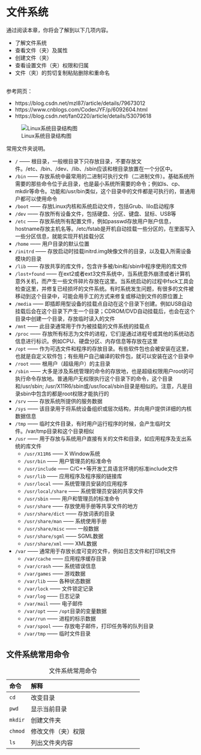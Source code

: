 # 文件系统 {#chap:filesystem}

通过阅读本章，你将会了解到以下几项内容。

- 了解文件系统
- 查看文件（夹）及属性
- 创建文件（夹）
- 查看设置文件（夹）权限和归属
- 文件（夹）的剪切复制粘贴删除和重命名

## 

参考网页：

- https://blog.csdn.net/mzl87/article/details/79673012
- https://www.cnblogs.com/CoderJYF/p/6092604.html
- https://blog.csdn.net/fan0220/article/details/53079618

![Linux系统目录结构图](linux-fs-tree.png)

常用文件夹说明。

- `/`  —— 根目录，一般根目录下只存放目录，不要存放文件。/etc、/bin、/dev、/lib、/sbin应该和根目录放置在一个分区中。
- `/bin`  ——           存放系统中最常用的二进制可执行文件（二进制文件）。基础系统所需要的那些命令位于此目录，也是最小系统所需要的命令；例如ls、cp、mkdir等命令。功能和/usr/bin类似，这个目录中的文件都是可执行的，普通用户都可以使用命令 
- `/boot`  ——           存放Linux内核和系统启动文件，包括Grub、lilo启动程序 
- `/dev`  ——            存放所有设备文件，包括硬盘、分区、键盘、鼠标、USB等 
- `/etc`  ——            存放系统所有配置文件，例如passwd存放用户账户信息，hostname存放主机名等。/etc/fstab是开机自动挂载一些分区的，在里面写入一些分区信息，就能实现开机挂载分区 
- `/home`  ——           用户目录的默认位置 
- `/initrd`  ——         存放启动时挂载initrd.img映像文件的目录，以及载入所需设备模块的目录 
- `/lib`  ——            存放共享的库文件，包含许多被/bin和/sbin中程序使用的库文件 
- `/lost+found`  ——     在ext2或者ext3文件系统中，当系统意外崩溃或者计算机意外关机，而产生一些文件碎片存放在这里。当系统启动的过程中fsck工具会检查这里，并修复已经损坏的文件系统。有时系统发生问题，有很多的文件被移动到这个目录中，可能会用手工的方式来修复或移动到文件的原位置上 
- `/media`  ——          即插即用型设备的挂载点自动在这个目录下创建。例如USB自动挂载后会在这个目录下产生一个目录；CDROM/DVD自动挂载后，也会在这个目录中创建一个目录，存放临时读入的文件 
- `/mnt`  ——            此目录通常用于作为被挂载的文件系统的挂载点 
- `/proc`  ——           存放所有标志为文件的进程，它们是通过进程号或其他的系统动态信息进行标识。例如CPU、硬盘分区、内存信息等存放在这里 
- `/opt`  ——            作为可选文件和程序的存放目录。有些软件包也会被安装在这里，也就是自定义软件包；有些用户自己编译的软件包，就可以安装在这个目录中 
- `/root`  ——           根用户（超级用户）的主目录 
- `/sbin`  ——           大多是涉及系统管理的命令的存放地，也是超级权限用户root的可执行命令存放地。普通用户无权限执行这个目录下的命令，这个目录和/usr/sbin; /usr/X11R6/sbin或/usr/local/sbin目录是相似的。注意，凡是目录sbin中包含的都是root权限才能执行的 
- `/srv`  ——            存放系统所提供的服务数据 
- `/sys`  ——            该目录用于将系统设备组织或层次结构，并向用户提供详细的内核数据信息 
- `/tmp`  ——            临时文件目录，有时用户运行程序的时候，会产生临时文件。/var/tmp目录和这个目录相似 
- `/usr`  ——            用于存放与系统用户直接有关的文件和目录，如应用程序及支出系统的库文件 
    - `/usr/X11R6`  ——          X Window系统 
    - `/usr/bin`  ——            用户管理员的标准命令 
    - `/usr/include`  ——        C/C++等开发工具语言环境的标准include文件 
    - `/usr/lib`  ——            应用程序及程序报的链接库 
    - `/usr/local`  ——          系统管理员安装的应用程序 
    - `/usr/local/share`  ——    系统管理员安装的共享文件 
    - `/usr/sbin`  ——           用户和管理员的标准命令 
    - `/usr/share`  ——          存放使用手册等共享文件的地方 
    - `/usr/share/dict`  ——     存放词表的目录 
    - `/usr/share/man`  ——      系统使用手册 
    - `/usr/share/misc`  ——     一般数据 
    - `/usr/share/sgml`  ——     SGML数据 
    - `/usr/share/xml`  ——      XML数据 
- `/var`  ——            通常用于存放长度可变的文件，例如日志文件和打印机文件 
    - `/var/cache`  ——          应用程序缓存目录 
    - `/var/crash`  ——          系统错误信息 
    - `/var/games`  ——          游戏数据 
    - `/var/lib`  ——            各种状态数据 
    - `/var/lock`  ——           文件锁定记录 
    - `/var/log`  ——            日志记录 
    - `/var/mail`  ——           电子邮件 
    - `/var/opt`  ——            `/opt`目录的变量数据 
    - `/var/run`  ——            进程的标示数据 
    - `/var/spool`  ——          存放电子邮件，打印任务等的队列目录 
    - `/var/tmp`  ——            临时文件目录

## 文件系统常用命令

: 文件系统常用命令

-----------------------------------------------------------------------
**命令**    **解释**
-------     -----------------------------------------------------------
`cd`        改变目录

`pwd`       显示当前目录

`mkdir`     创建文件夹

`chmod`     修改文件（夹）权限

`ls`        列出文件夹内容
-----------------------------------------------------------------------
